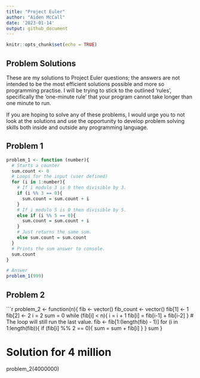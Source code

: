 ```yaml
---
title: "Project Euler"
author: "Aiden McCall"
date: '2023-01-14'
output: github_document
---
```


```r
knitr::opts_chunk$set(echo = TRUE)
```

## Problem Solutions

These are my solutions to Project Euler questions; the answers are not intended to be the most efficient solutions possible and more so programming practise. I will be trying to stick to the outlined 'rules', specifically the 'one-minute rule' that your program cannot take longer than one minute to run.

If you are hoping to solve any of these problems, I would urge you to not look at the solutions and use the opportunity to develop problem solving skills both inside and outside any programming language.

## Problem 1

```r
problem_1 <- function (number){
  # Starts a counter
  sum.count <- 0
  # Loops for the input (user defined)
  for (i in 1:number){
    # If i modulo 3 is 0 then divisible by 3.
    if (i %% 3 == 0){
      sum.count = sum.count + i
    }
    # If i modulo 5 is 0 then divisible by 5.
    else if (i %% 5 == 0){
      sum.count = sum.count + i
    }
    # Just returns the same sum.
    else sum.count = sum.count
  }
  # Prints the sum answer to console.
  sum.count
}

# Answer
problem_1(999)
```

## Problem 2

```r
problem_2 <- function(n){
 fib <- vector()
 fib_count <- vector()
 fib[1] <- 1
 fib[2] <- 2
 i = 2
 sum = 0
 while (fib[i] < n){
   i = i + 1
   fib[i] = fib[i-1] + fib[i-2]
 }
 # The loop will still run the last value.
 fib <- fib[1:(length(fib) - 1)]
 for (i in 1:length(fib)){
   if (fib[i] %% 2 == 0){
     sum = sum + fib[i] 
   }
 }
 sum
}

# Solution for 4 million
problem_2(4000000)
